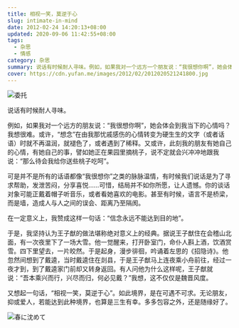 ```yaml
---
title: 相视一笑，莫逆于心
slug: intimate-in-mind
date: 2012-02-24 14:20:13+08:00
updated: 2020-09-06 11:42:55+08:00
tags:
  - 杂思
  - 情感
category: 杂思
summary: 说话有时候耐人寻味。例如，如果我对一个远方一个朋友说：“我很想你啊”，她会体会到我当下的心情吗？我想很难。
cover: https://cdn.yufan.me/images/2012/02/2012020521241800.jpg
---
```


![委托](https://cdn.yufan.me/images/2012/02/2012020521304400.jpg)

<MusicPlayer id={1430268793} />

说话有时候耐人寻味。

例如，如果我对一个远方的朋友说：“我很想你啊”，她会体会到我当下的心情吗？我想很难。或许，“想念”在由我那忧戚感伤的心情转变为硬生生的文字（或者话语）时就不再温润，就褪色了，或者遇到了稀释。又或许，此刻我的朋友有她自己的心情，有她自己的事，譬如她正在果园里摘桃子，说不定就会兴冲冲地跟我说：“那么待会我给你送些桃子吃呵”。

可是并不是所有的话语都像“我很想你”之类的脉脉温情，有时候我们说话是为了寻求帮助，发泄苦闷，分享喜悦……可惜，结局并不如你所愿，让人遗憾。你的谈话对象可能正戴着帽子听音乐，或者看她喜欢的电影。甚至有时候，语言不是桥梁，而是墙，造成人与人之间的误会、距离乃至隔阂。

在一定意义上，我赞成这样一句话：“信念永远不能达到目的地”。

于是，我坚持认为王子猷的做法堪称绝对意义上的经典。据说王子猷住在会稽山北面，有一次夜里下了一场大雪。他一觉醒来，打开卧室门，命仆人斟上酒，饮酒赏雪。四下里望去，一片皎然。于是起身，漫步徘徊，吟诵着左思的《招隐诗》。他忽然间想到了戴逵，当时戴逵住在剡县，于是王子猷马上连夜乘小舟前往，经过一夜才到，到了戴逵家门前却又转身返回。有人问他为什么这样呢，王子猷就说：“吾本乘兴而行，兴尽而归，何必见戴？”我想，这不仅仅是魏晋风度。

又想起一句话，“相视一笑，莫逆于心”。如此境界，是在可遇不可求。无论朋友，抑或爱人，若能达到此种境界，也算是三生有幸。多多包容之外，还是随缘好了。

![春に沈めて](https://cdn.yufan.me/images/2012/02/2012020521334700.jpg)
